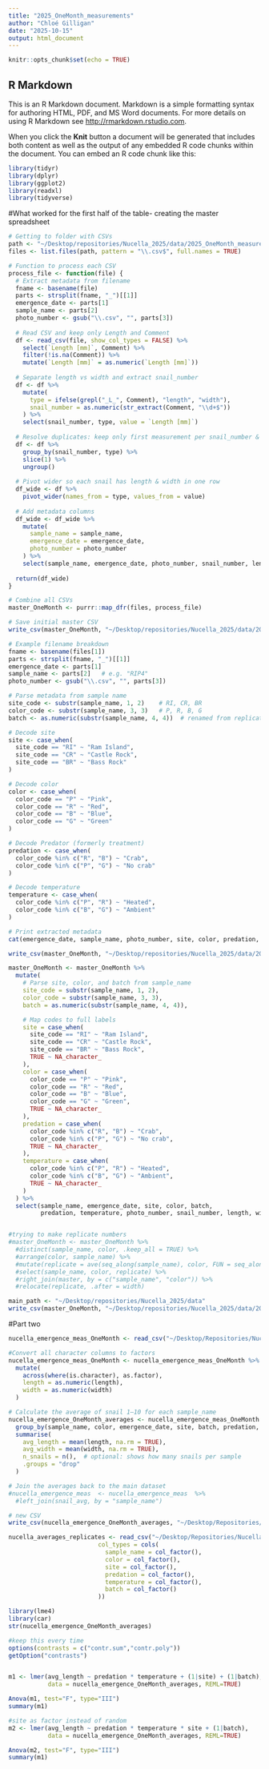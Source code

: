 ```yaml
---
title: "2025_OneMonth_measurements"
author: "Chloé Gilligan"
date: "2025-10-15"
output: html_document
---
```


```r
knitr::opts_chunk$set(echo = TRUE)
```

## R Markdown

This is an R Markdown document. Markdown is a simple formatting syntax for authoring HTML, PDF, and MS Word documents. For more details on using R Markdown see <http://rmarkdown.rstudio.com>.

When you click the **Knit** button a document will be generated that includes both content as well as the output of any embedded R code chunks within the document. You can embed an R code chunk like this:

```r
library(tidyr)
library(dplyr)
library(ggplot2)
library(readxl)
library(tidyverse) 
```

#What worked for the first half of the table- creating the master spreadsheet 
```r

# Getting to folder with CSVs
path <- "~/Desktop/repositories/Nucella_2025/data/2025_OneMonth_measurements_csv"
files <- list.files(path, pattern = "\\.csv$", full.names = TRUE)

# Function to process each CSV
process_file <- function(file) {
  # Extract metadata from filename
  fname <- basename(file)
  parts <- strsplit(fname, "_")[[1]]
  emergence_date <- parts[1]
  sample_name <- parts[2]
  photo_number <- gsub("\\.csv", "", parts[3])
  
  # Read CSV and keep only Length and Comment
  df <- read_csv(file, show_col_types = FALSE) %>%
    select(`Length [mm]`, Comment) %>%
    filter(!is.na(Comment)) %>%
    mutate(`Length [mm]` = as.numeric(`Length [mm]`))
  
  # Separate length vs width and extract snail_number
  df <- df %>%
    mutate(
      type = ifelse(grepl("_L_", Comment), "length", "width"),
      snail_number = as.numeric(str_extract(Comment, "\\d+$"))
    ) %>%
    select(snail_number, type, value = `Length [mm]`)
  
  # Resolve duplicates: keep only first measurement per snail_number & type
  df <- df %>%
    group_by(snail_number, type) %>%
    slice(1) %>%
    ungroup()
  
  # Pivot wider so each snail has length & width in one row
  df_wide <- df %>%
    pivot_wider(names_from = type, values_from = value)
  
  # Add metadata columns
  df_wide <- df_wide %>%
    mutate(
      sample_name = sample_name,
      emergence_date = emergence_date,
      photo_number = photo_number
    ) %>%
    select(sample_name, emergence_date, photo_number, snail_number, length, width)
  
  return(df_wide)
}

# Combine all CSVs
master_OneMonth <- purrr::map_dfr(files, process_file)

# Save initial master CSV
write_csv(master_OneMonth, "~/Desktop/repositories/Nucella_2025/data/2025_OneMonth_measurements.csv")

# Example filename breakdown
fname <- basename(files[1])
parts <- strsplit(fname, "_")[[1]]
emergence_date <- parts[1]
sample_name <- parts[2]   # e.g. "RIP4"
photo_number <- gsub("\\.csv", "", parts[3])

# Parse metadata from sample name
site_code <- substr(sample_name, 1, 2)    # RI, CR, BR
color_code <- substr(sample_name, 3, 3)   # P, R, B, G
batch <- as.numeric(substr(sample_name, 4, 4))  # renamed from replicate

# Decode site
site <- case_when(
  site_code == "RI" ~ "Ram Island",
  site_code == "CR" ~ "Castle Rock",
  site_code == "BR" ~ "Bass Rock"
)

# Decode color
color <- case_when(
  color_code == "P" ~ "Pink",
  color_code == "R" ~ "Red",
  color_code == "B" ~ "Blue",
  color_code == "G" ~ "Green"
)

# Decode Predator (formerly treatment)
predation <- case_when(
  color_code %in% c("R", "B") ~ "Crab",
  color_code %in% c("P", "G") ~ "No crab"
)

# Decode temperature
temperature <- case_when(
  color_code %in% c("P", "R") ~ "Heated",
  color_code %in% c("B", "G") ~ "Ambient"
)

# Print extracted metadata
cat(emergence_date, sample_name, photo_number, site, color, predation, temperature, batch, "\n")

write_csv(master_OneMonth, "~/Desktop/repositories/Nucella_2025/data/2025_OneMonth_measurements.csv")

```

```r
master_OneMonth <- master_OneMonth %>%
  mutate(
    # Parse site, color, and batch from sample_name
    site_code = substr(sample_name, 1, 2),
    color_code = substr(sample_name, 3, 3),
    batch = as.numeric(substr(sample_name, 4, 4)),

    # Map codes to full labels
    site = case_when(
      site_code == "RI" ~ "Ram Island",
      site_code == "CR" ~ "Castle Rock",
      site_code == "BR" ~ "Bass Rock",
      TRUE ~ NA_character_
    ),
    color = case_when(
      color_code == "P" ~ "Pink",
      color_code == "R" ~ "Red",
      color_code == "B" ~ "Blue",
      color_code == "G" ~ "Green",
      TRUE ~ NA_character_
    ),
    predation = case_when(
      color_code %in% c("R", "B") ~ "Crab",
      color_code %in% c("P", "G") ~ "No crab",
      TRUE ~ NA_character_
    ),
    temperature = case_when(
      color_code %in% c("P", "R") ~ "Heated",
      color_code %in% c("B", "G") ~ "Ambient",
      TRUE ~ NA_character_
    )
  ) %>%
  select(sample_name, emergence_date, site, color, batch,
         predation, temperature, photo_number, snail_number, length, width)


#trying to make replicate numbers
#master_OneMonth <- master_OneMonth %>%
  #distinct(sample_name, color, .keep_all = TRUE) %>%
  #arrange(color, sample_name) %>%
  #mutate(replicate = ave(seq_along(sample_name), color, FUN = seq_along)) %>%
  #select(sample_name, color, replicate) %>%
  #right_join(master, by = c("sample_name", "color")) %>%
  #relocate(replicate, .after = width)
```


```r
main_path <- "~/Desktop/repositories/Nucella_2025/data"
write_csv(master_OneMonth, "~/Desktop/repositories/Nucella_2025/data/2025_OneMonth_measurements.csv")
```




#Part two

```r
nucella_emergence_meas_OneMonth <- read_csv("~/Desktop/Repositories/Nucella_2025/data/2025_OneMonth_measurements.csv")
```


```r
#Convert all character columns to factors
nucella_emergence_meas_OneMonth <- nucella_emergence_meas_OneMonth %>%
  mutate(
    across(where(is.character), as.factor),
    length = as.numeric(length),
    width = as.numeric(width)
  )
```

```r
# Calculate the average of snail 1–10 for each sample_name
nucella_emergence_OneMonth_averages <- nucella_emergence_meas_OneMonth %>%
  group_by(sample_name, color, emergence_date, site, batch, predation, temperature) %>%
  summarise(
    avg_length = mean(length, na.rm = TRUE),
    avg_width = mean(width, na.rm = TRUE),
    n_snails = n(),  # optional: shows how many snails per sample
    .groups = "drop"
  )
```

```r
# Join the averages back to the main dataset
#nucella_emergence_meas  <- nucella_emergence_meas  %>%
  #left_join(snail_avg, by = "sample_name")
```

```r
# new CSV
write_csv(nucella_emergence_OneMonth_averages, "~/Desktop/Repositories/Nucella_2025/data/nucella_emergence_OneMonth_averages.csv")
```

```r

nucella_averages_replicates <- read_csv("~/Desktop/Repositories/Nucella_2025/data/nucella_emergence_OneMonth_averages.csv",
                         col_types = cols(
                           sample_name = col_factor(),
                           color = col_factor(),
                           site = col_factor(),
                           predation = col_factor(),
                           temperature = col_factor(),
                           batch = col_factor()
                         ))
```


```r
library(lme4)
library(car)
str(nucella_emergence_OneMonth_averages)

#keep this every time
options(contrasts = c("contr.sum","contr.poly"))
getOption("contrasts")


m1 <- lmer(avg_length ~ predation * temperature + (1|site) + (1|batch), 
           data = nucella_emergence_OneMonth_averages, REML=TRUE)

Anova(m1, test="F", type="III")
summary(m1)

#site as factor instead of random
m2 <- lmer(avg_length ~ predation * temperature * site + (1|batch), 
           data = nucella_emergence_OneMonth_averages, REML=TRUE)

Anova(m2, test="F", type="III")
summary(m1)


```









